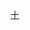 {{Navbox
| name   = 中国化学会第十八届理事会 (中华人民共和国)
| title  = [[中國化學會 (中華人民共和國)|中国化学会]]第十八届理事会
| above  = 1956年－1959年6月
| bodyclass = hlist
| group1 = 理事长
| list1  = [[杨石先]]
| group2 = 副理事长
| list2  = 
* [[黄子卿]]
* [[恽子强]]
| group3 = 秘书长
| list3  = [[袁翰青]]
| group4 = 副秘书长
| list4  = 
* [[王序 (1912年)|王　序]]
* [[华寿俊]]
| group5 = 常务理事
| list5  = 
* [[王序 (1912年)|王　序]]
* [[侯德榜]]
* [[袁翰青]]
* [[唐有祺]]
* [[高济宇]]
* [[梁树权]]
* [[曾昭抡]]
* [[恽子强]]
* [[黄子卿]]
* [[黄瑞纶]]
* [[黄鸣龙]]
* [[傅鹰|傅　鹰]]
* [[杨石先]]
| group6 = 
| list6  = 
}}<noinclude>
{{collapsible option}}
[[Category:中国化学会模板|十]]
</noinclude>